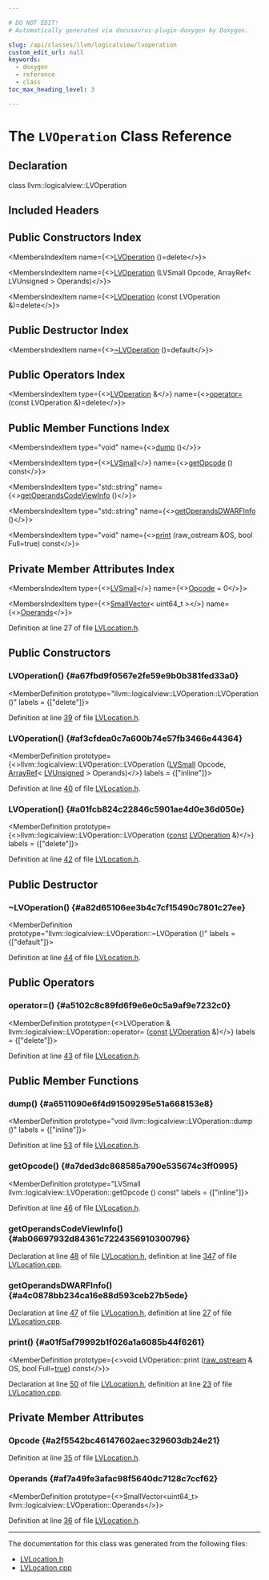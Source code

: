 ```yaml
---

# DO NOT EDIT!
# Automatically generated via docusaurus-plugin-doxygen by Doxygen.

slug: /api/classes/llvm/logicalview/lvoperation
custom_edit_url: null
keywords:
  - doxygen
  - reference
  - class
toc_max_heading_level: 3

---
```





# The `LVOperation` Class Reference

<DoxygenPage pluginConfig={pluginConfig}>



## Declaration

<CodeBlock>class llvm::logicalview::LVOperation</CodeBlock>

## Included Headers

<IncludesList>
<IncludesListItem
  filePath="llvm/DebugInfo/LogicalView/Core/LVLocation.h"
  permalink="/docs/api/files/include/include/llvm/include/llvm/debuginfo/include/llvm/debuginfo/logicalview/include/llvm/debuginfo/logicalview/core/lvlocation-h"
  isLocal="true" />
</IncludesList>

## Public Constructors Index

<MembersIndex>

<MembersIndexItem
  name={<><a href="#a67fbd9f0567e2fe59e9b0b381fed33a0">LVOperation</a> ()=delete</>}>
</MembersIndexItem>

<MembersIndexItem
  name={<><a href="#af3cfdea0c7a600b74e57fb3466e44364">LVOperation</a> (LVSmall Opcode, ArrayRef&lt; LVUnsigned &gt; Operands)</>}>
</MembersIndexItem>

<MembersIndexItem
  name={<><a href="#a01fcb824c22846c5901ae4d0e36d050e">LVOperation</a> (const LVOperation &amp;)=delete</>}>
</MembersIndexItem>

</MembersIndex>

## Public Destructor Index

<MembersIndex>

<MembersIndexItem
  name={<><a href="#a82d65106ee3b4c7cf15490c7801c27ee">~LVOperation</a> ()=default</>}>
</MembersIndexItem>

</MembersIndex>

## Public Operators Index

<MembersIndex>

<MembersIndexItem
  type={<><a href="/docs/api/classes/llvm/logicalview/lvoperation">LVOperation</a> &amp;</>}
  name={<><a href="#a5102c8c89fd6f9e6e0c5a9af9e7232c0">operator=</a> (const LVOperation &amp;)=delete</>}>
</MembersIndexItem>

</MembersIndex>

## Public Member Functions Index

<MembersIndex>

<MembersIndexItem
  type="void"
  name={<><a href="#a6511090e6f4d91509295e51a668153e8">dump</a> ()</>}>
</MembersIndexItem>

<MembersIndexItem
  type={<><a href="/docs/api/namespaces/llvm/logicalview/#ab9502425858a198bcbe9227a823f8aea">LVSmall</a></>}
  name={<><a href="#a7ded3dc868585a790e535674c3ff0995">getOpcode</a> () const</>}>
</MembersIndexItem>

<MembersIndexItem
  type="std::string"
  name={<><a href="#ab06697932d84361c7224356910300796">getOperandsCodeViewInfo</a> ()</>}>
</MembersIndexItem>

<MembersIndexItem
  type="std::string"
  name={<><a href="#a4c0878bb234ca16e88d593ceb27b5ede">getOperandsDWARFInfo</a> ()</>}>
</MembersIndexItem>

<MembersIndexItem
  type="void"
  name={<><a href="#a01f5af79992b1f026a1a6085b44f6261">print</a> (raw&#95;ostream &amp;OS, bool Full=true) const</>}>
</MembersIndexItem>

</MembersIndex>

## Private Member Attributes Index

<MembersIndex>

<MembersIndexItem
  type={<><a href="/docs/api/namespaces/llvm/logicalview/#ab9502425858a198bcbe9227a823f8aea">LVSmall</a></>}
  name={<><a href="#a2f5542bc46147602aec329603db24e21">Opcode</a> = 0</>}>
</MembersIndexItem>

<MembersIndexItem
  type={<><a href="/docs/api/classes/llvm/smallvector">SmallVector</a>&lt; uint64&#95;t &gt;</>}
  name={<><a href="#af7a49fe3afac98f5640dc7128c7ccf62">Operands</a></>}>
</MembersIndexItem>

</MembersIndex>


Definition at line 27 of file <a href="/docs/api/files/include/include/llvm/include/llvm/debuginfo/include/llvm/debuginfo/logicalview/include/llvm/debuginfo/logicalview/core/lvlocation-h">LVLocation.h</a>.

<SectionDefinition>

## Public Constructors

### LVOperation() {#a67fbd9f0567e2fe59e9b0b381fed33a0}

<MemberDefinition
  prototype="llvm::logicalview::LVOperation::LVOperation ()"
  labels = {["delete"]}>

Definition at line <a href="/docs/api/files/include/include/llvm/include/llvm/debuginfo/include/llvm/debuginfo/logicalview/include/llvm/debuginfo/logicalview/core/lvlocation-h/#l00039">39</a> of file <a href="/docs/api/files/include/include/llvm/include/llvm/debuginfo/include/llvm/debuginfo/logicalview/include/llvm/debuginfo/logicalview/core/lvlocation-h">LVLocation.h</a>.
</MemberDefinition>

### LVOperation() {#af3cfdea0c7a600b74e57fb3466e44364}

<MemberDefinition
  prototype={<>llvm::logicalview::LVOperation::LVOperation (<a href="/docs/api/namespaces/llvm/logicalview/#ab9502425858a198bcbe9227a823f8aea">LVSmall</a> Opcode, <a href="/docs/api/classes/llvm/arrayref">ArrayRef</a>&lt; <a href="/docs/api/namespaces/llvm/logicalview/#a45b19aeb7105fd9f5f768b5e6787c837">LVUnsigned</a> &gt; Operands)</>}
  labels = {["inline"]}>

Definition at line <a href="/docs/api/files/include/include/llvm/include/llvm/debuginfo/include/llvm/debuginfo/logicalview/include/llvm/debuginfo/logicalview/core/lvlocation-h/#l00040">40</a> of file <a href="/docs/api/files/include/include/llvm/include/llvm/debuginfo/include/llvm/debuginfo/logicalview/include/llvm/debuginfo/logicalview/core/lvlocation-h">LVLocation.h</a>.
</MemberDefinition>

### LVOperation() {#a01fcb824c22846c5901ae4d0e36d050e}

<MemberDefinition
  prototype={<>llvm::logicalview::LVOperation::LVOperation (<a href="/docs/api/files/lib/lib/target/lib/target/aarch64/aarch64promoteconstant-cpp/#a90f8350fecae261c25be85d38b451bff">const</a> <a href="/docs/api/classes/llvm/logicalview/lvoperation">LVOperation</a> &amp;)</>}
  labels = {["delete"]}>

Definition at line <a href="/docs/api/files/include/include/llvm/include/llvm/debuginfo/include/llvm/debuginfo/logicalview/include/llvm/debuginfo/logicalview/core/lvlocation-h/#l00042">42</a> of file <a href="/docs/api/files/include/include/llvm/include/llvm/debuginfo/include/llvm/debuginfo/logicalview/include/llvm/debuginfo/logicalview/core/lvlocation-h">LVLocation.h</a>.
</MemberDefinition>

</SectionDefinition>

<SectionDefinition>

## Public Destructor

### ~LVOperation() {#a82d65106ee3b4c7cf15490c7801c27ee}

<MemberDefinition
  prototype="llvm::logicalview::LVOperation::~LVOperation ()"
  labels = {["default"]}>

Definition at line <a href="/docs/api/files/include/include/llvm/include/llvm/debuginfo/include/llvm/debuginfo/logicalview/include/llvm/debuginfo/logicalview/core/lvlocation-h/#l00044">44</a> of file <a href="/docs/api/files/include/include/llvm/include/llvm/debuginfo/include/llvm/debuginfo/logicalview/include/llvm/debuginfo/logicalview/core/lvlocation-h">LVLocation.h</a>.
</MemberDefinition>

</SectionDefinition>

<SectionDefinition>

## Public Operators

### operator=() {#a5102c8c89fd6f9e6e0c5a9af9e7232c0}

<MemberDefinition
  prototype={<>LVOperation &amp; llvm::logicalview::LVOperation::operator= (<a href="/docs/api/files/lib/lib/target/lib/target/aarch64/aarch64promoteconstant-cpp/#a90f8350fecae261c25be85d38b451bff">const</a> <a href="/docs/api/classes/llvm/logicalview/lvoperation">LVOperation</a> &amp;)</>}
  labels = {["delete"]}>

Definition at line <a href="/docs/api/files/include/include/llvm/include/llvm/debuginfo/include/llvm/debuginfo/logicalview/include/llvm/debuginfo/logicalview/core/lvlocation-h/#l00043">43</a> of file <a href="/docs/api/files/include/include/llvm/include/llvm/debuginfo/include/llvm/debuginfo/logicalview/include/llvm/debuginfo/logicalview/core/lvlocation-h">LVLocation.h</a>.
</MemberDefinition>

</SectionDefinition>

<SectionDefinition>

## Public Member Functions

### dump() {#a6511090e6f4d91509295e51a668153e8}

<MemberDefinition
  prototype="void llvm::logicalview::LVOperation::dump ()"
  labels = {["inline"]}>

Definition at line <a href="/docs/api/files/include/include/llvm/include/llvm/debuginfo/include/llvm/debuginfo/logicalview/include/llvm/debuginfo/logicalview/core/lvlocation-h/#l00053">53</a> of file <a href="/docs/api/files/include/include/llvm/include/llvm/debuginfo/include/llvm/debuginfo/logicalview/include/llvm/debuginfo/logicalview/core/lvlocation-h">LVLocation.h</a>.
</MemberDefinition>

### getOpcode() {#a7ded3dc868585a790e535674c3ff0995}

<MemberDefinition
  prototype="LVSmall llvm::logicalview::LVOperation::getOpcode () const"
  labels = {["inline"]}>

Definition at line <a href="/docs/api/files/include/include/llvm/include/llvm/debuginfo/include/llvm/debuginfo/logicalview/include/llvm/debuginfo/logicalview/core/lvlocation-h/#l00046">46</a> of file <a href="/docs/api/files/include/include/llvm/include/llvm/debuginfo/include/llvm/debuginfo/logicalview/include/llvm/debuginfo/logicalview/core/lvlocation-h">LVLocation.h</a>.
</MemberDefinition>

### getOperandsCodeViewInfo() {#ab06697932d84361c7224356910300796}

<MemberDefinition
  prototype="std::string LVOperation::getOperandsCodeViewInfo ()">

Declaration at line <a href="/docs/api/files/include/include/llvm/include/llvm/debuginfo/include/llvm/debuginfo/logicalview/include/llvm/debuginfo/logicalview/core/lvlocation-h/#l00048">48</a> of file <a href="/docs/api/files/include/include/llvm/include/llvm/debuginfo/include/llvm/debuginfo/logicalview/include/llvm/debuginfo/logicalview/core/lvlocation-h">LVLocation.h</a>, definition at line <a href="/docs/api/files/lib/lib/debuginfo/lib/debuginfo/logicalview/lib/debuginfo/logicalview/core/lvlocation-cpp/#l00347">347</a> of file <a href="/docs/api/files/lib/lib/debuginfo/lib/debuginfo/logicalview/lib/debuginfo/logicalview/core/lvlocation-cpp">LVLocation.cpp</a>.
</MemberDefinition>

### getOperandsDWARFInfo() {#a4c0878bb234ca16e88d593ceb27b5ede}

<MemberDefinition
  prototype="std::string LVOperation::getOperandsDWARFInfo ()">

Declaration at line <a href="/docs/api/files/include/include/llvm/include/llvm/debuginfo/include/llvm/debuginfo/logicalview/include/llvm/debuginfo/logicalview/core/lvlocation-h/#l00047">47</a> of file <a href="/docs/api/files/include/include/llvm/include/llvm/debuginfo/include/llvm/debuginfo/logicalview/include/llvm/debuginfo/logicalview/core/lvlocation-h">LVLocation.h</a>, definition at line <a href="/docs/api/files/lib/lib/debuginfo/lib/debuginfo/logicalview/lib/debuginfo/logicalview/core/lvlocation-cpp/#l00027">27</a> of file <a href="/docs/api/files/lib/lib/debuginfo/lib/debuginfo/logicalview/lib/debuginfo/logicalview/core/lvlocation-cpp">LVLocation.cpp</a>.
</MemberDefinition>

### print() {#a01f5af79992b1f026a1a6085b44f6261}

<MemberDefinition
  prototype={<>void LVOperation::print (<a href="/docs/api/classes/llvm/raw-ostream">raw&#95;ostream</a> &amp; OS, bool Full=<a href="/docs/api/files/lib/lib/analysis/basicaliasanalysis-cpp/#af6d5cafbdfc5313e65d990120021a3ec">true</a>) const</>}>

Declaration at line <a href="/docs/api/files/include/include/llvm/include/llvm/debuginfo/include/llvm/debuginfo/logicalview/include/llvm/debuginfo/logicalview/core/lvlocation-h/#l00050">50</a> of file <a href="/docs/api/files/include/include/llvm/include/llvm/debuginfo/include/llvm/debuginfo/logicalview/include/llvm/debuginfo/logicalview/core/lvlocation-h">LVLocation.h</a>, definition at line <a href="/docs/api/files/lib/lib/debuginfo/lib/debuginfo/logicalview/lib/debuginfo/logicalview/core/lvlocation-cpp/#l00023">23</a> of file <a href="/docs/api/files/lib/lib/debuginfo/lib/debuginfo/logicalview/lib/debuginfo/logicalview/core/lvlocation-cpp">LVLocation.cpp</a>.
</MemberDefinition>

</SectionDefinition>

<SectionDefinition>

## Private Member Attributes

### Opcode {#a2f5542bc46147602aec329603db24e21}

<MemberDefinition
  prototype="LVSmall llvm::logicalview::LVOperation::Opcode = 0">

Definition at line <a href="/docs/api/files/include/include/llvm/include/llvm/debuginfo/include/llvm/debuginfo/logicalview/include/llvm/debuginfo/logicalview/core/lvlocation-h/#l00035">35</a> of file <a href="/docs/api/files/include/include/llvm/include/llvm/debuginfo/include/llvm/debuginfo/logicalview/include/llvm/debuginfo/logicalview/core/lvlocation-h">LVLocation.h</a>.
</MemberDefinition>

### Operands {#af7a49fe3afac98f5640dc7128c7ccf62}

<MemberDefinition
  prototype={<>SmallVector&lt;uint64&#95;t&gt; llvm::logicalview::LVOperation::Operands</>}>

Definition at line <a href="/docs/api/files/include/include/llvm/include/llvm/debuginfo/include/llvm/debuginfo/logicalview/include/llvm/debuginfo/logicalview/core/lvlocation-h/#l00036">36</a> of file <a href="/docs/api/files/include/include/llvm/include/llvm/debuginfo/include/llvm/debuginfo/logicalview/include/llvm/debuginfo/logicalview/core/lvlocation-h">LVLocation.h</a>.
</MemberDefinition>

</SectionDefinition>

<hr/>

The documentation for this class was generated from the following files:

<ul>
<li><a href="/docs/api/files/include/include/llvm/include/llvm/debuginfo/include/llvm/debuginfo/logicalview/include/llvm/debuginfo/logicalview/core/lvlocation-h">LVLocation.h</a></li>
<li><a href="/docs/api/files/lib/lib/debuginfo/lib/debuginfo/logicalview/lib/debuginfo/logicalview/core/lvlocation-cpp">LVLocation.cpp</a></li>
</ul>

</DoxygenPage>
